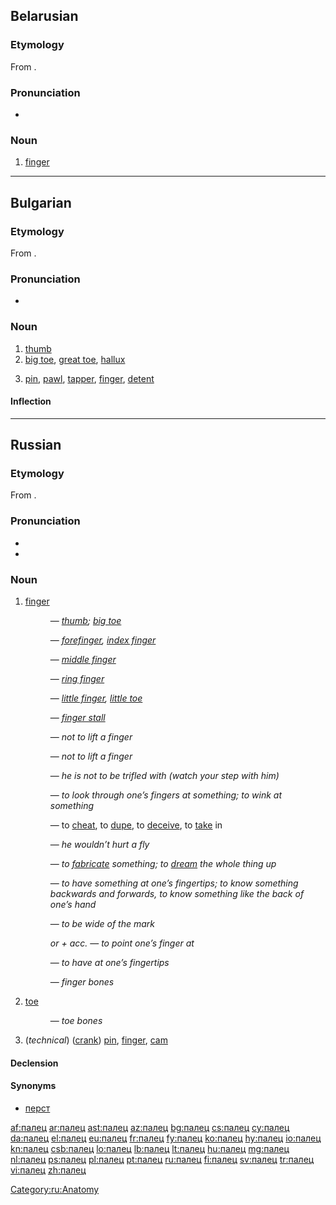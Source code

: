 ==Belarusian==

===Etymology===
From {{etyl|sla-pro|be}} {{recons|palьcь|lang=sla-pro}}.

===Pronunciation===
* {{audio|Be-палец.ogg|Audio}}

===Noun===
{{be-noun|g=m|tr=pálec}}

# [[finger]]

----

==Bulgarian==

===Etymology===
From {{etyl|sla-pro|bg}} {{recons|palьcь|lang=sla-pro}}.

===Pronunciation===
* {{IPA|/ˈpalɛts/|lang=bg}}

===Noun===
{{bg-noun|g=m|tr=pálec}}

# [[thumb]]
# [[big toe]], [[great toe]], [[hallux]]
# {{context|technology|lang=bg}} [[pin]], [[pawl]], [[tapper]], [[finger]], [[detent]]

====Inflection====
{{bg-noun-m-k/ets|пал}}

----

==Russian==

===Etymology===
From {{etyl|sla-pro|ru}} {{recons|palьcь|lang=sla-pro}}.

===Pronunciation===
* {{IPA|/ˈpalʲɪt͡s/|lang=ru}}
* {{audio|Ru-палец.ogg|Audio}}

===Noun===
{{ru-noun|tr=pálec|g=m}}

# [[finger]]
#: {{Cyrl|[[большой палец|большо́й па́лец]]}} — ''[[thumb]]; [[big toe]]''
#: {{Cyrl|[[указательный палец|указа́тельный па́лец]]}} — ''[[forefinger]], [[index finger]]''
#: {{Cyrl|[[средний палец|сре́дний па́лец]]}} — ''[[middle finger]]''
#: {{Cyrl|[[безымянный палец|безымя́нный па́лец]]}} — ''[[ring finger]]''
#: {{Cyrl|[[мизинец|мизи́нец]]}} — ''[[little finger]], [[little toe]]''
#: {{Cyrl|[[предохранительный|предохрани́тельный]] ([[резиновый|рези́новый]]) па́лец}} — ''[[finger stall]]''
#: {{Cyrl|па́лец {{l|ru|о}} па́лец {{l|ru|не}} [[ударить|уда́рить]]}} — ''not to lift a finger''
#: {{Cyrl|па́льцем {{l|ru|не}} [[шевелить|шевельну́ть]]}} — ''not to lift a finger''
#: {{Cyrl|[[он|ему́]] па́льца {{l|ru|в}} {{l|ru|рот}} {{l|ru|не}} [[класть|клади́]]}} — ''he is not to be trifled with (watch your step with him)''
#: {{Cyrl|[[смотреть|смотре́ть]] {{l|ru|сквозь}} па́льцы {{l|ru|на}} {{l|ru|что-либо}}}} — ''to look through one’s fingers at something; to wink at something''
#: {{Cyrl|[[обвести|обвести́]] [[вокруг|вокру́г]] па́льца}} — to [[cheat]], to [[dupe]], to [[deceive]], to [[take]] in
#: {{Cyrl|{{l|ru|он}} па́льцем [[никто|никого́]] {{l|ru|не}} [[трогать|тро́нет]]}} — ''he wouldn’t hurt a fly''
#: {{Cyrl|[[высосать|вы́сосать]] {{l|ru|из}} па́льца {{l|ru|что-либо}}}} — ''to [[fabricate]] something; to [[dream]] the whole thing up''
#: {{Cyrl|{{l|ru|знать}} {{l|ru|что-либо}} {{l|ru|как}} [[свой|свои́]] {{l|ru|пять}} па́льцев}} — ''to have something at one’s fingertips; to know something backwards and forwards, to know something like the back of one’s hand''
#: {{Cyrl|[[попасть|попа́сть]] па́льцем {{l|ru|в}} [[небо|не́бо]]}} — ''to be wide of the mark''
#: {{Cyrl|[[показывать|пока́зывать]]}} ''or'' {{Cyrl|[[указывать|ука́зывать]] па́льцем {{l|ru|на}}}} ''+ acc.'' — ''to point one’s finger at''
#: {{Cyrl|{{l|ru|знать}} {{l|ru|как}} {{l|ru|свой|свои́}} {{l|ru|пять}} па́льцев}} — ''to have at one’s fingertips''
#: {{Cyrl|{{l|ru|кость|ко́сти}} па́льцев}} — ''finger bones''
# [[toe]]
#: {{Cyrl|[[кость|ко́сти]] па́льцев {{l|ru|нога|ног}}}} — ''toe bones''
# (''technical'') ([[crank]]) [[pin]], [[finger]], [[cam]]

====Declension====
{{ru-noun-inan-ц-1|пальц|па́льц|па́лец}}

====Synonyms====
* [[перст]]

[[Category:ru:Anatomy]]

[[af:палец]]
[[ar:палец]]
[[ast:палец]]
[[az:палец]]
[[bg:палец]]
[[cs:палец]]
[[cy:палец]]
[[da:палец]]
[[el:палец]]
[[eu:палец]]
[[fr:палец]]
[[fy:палец]]
[[ko:палец]]
[[hy:палец]]
[[io:палец]]
[[kn:палец]]
[[csb:палец]]
[[lo:палец]]
[[lb:палец]]
[[lt:палец]]
[[hu:палец]]
[[mg:палец]]
[[nl:палец]]
[[ps:палец]]
[[pl:палец]]
[[pt:палец]]
[[ru:палец]]
[[fi:палец]]
[[sv:палец]]
[[tr:палец]]
[[vi:палец]]
[[zh:палец]]